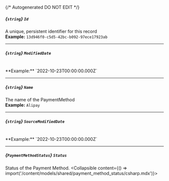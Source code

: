 {/* Autogenerated DO NOT EDIT  */}

##### *{`string`}* `Id`
A unique, persistent identifier for this record
<br/>
**Example:** `13d946f0-c5d5-42bc-b092-97ece17923ab`

---
##### *{`string`}* `ModifiedDate`
<br/>
**Example:** `2022-10-23T00:00:00.000Z`

---
##### *{`string`}* `Name`
The name of the PaymentMethod
<br/>
**Example:** `Alipay`

---
##### *{`string`}* `SourceModifiedDate`
<br/>
**Example:** `2022-10-23T00:00:00.000Z`

---
##### *{`PaymentMethodStatus`}* `Status`
Status of the Payment Method.
<Collapsible content={() => import('/content/models/shared/payment_method_status/csharp.mdx')}>
</Collapsible>

